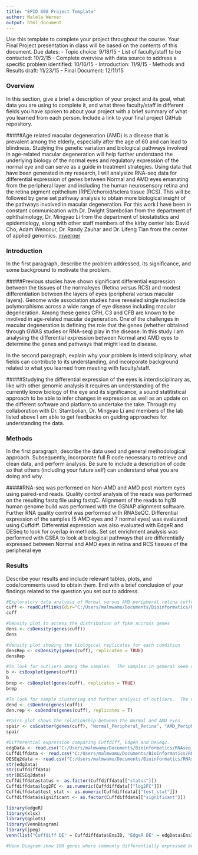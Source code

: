 ```yaml
---
title: "EPID 600 Project Template"
author: Malela Werner
output: html_document
---
```


Use this template to complete your project throughout the course. Your Final Project presentation in class will be based on the contents of this document. Due dates:
- Topic choice: 9/18/15
- List of faculty/staff to be contacted: 10/2/15
- Complete overview with data source to address a specific problem identified: 10/16/15
- Introduction: 11/9/15
- Methods and Results draft: 11/23/15
- Final Document: 12/11/15

### Overview
In this section, give a brief a description of your project and its goal, what data you are using to complete it, and what three faculty/staff in different fields you have spoken to about your project with a brief summary of what you learned from each person. Include a link to your final project GitHub repository.

#####Age related macular degeneration (AMD) is a disease that is prevalent among the elderly, especially after the age of 60 and can lead to blindness. Studying the genetic variation and biological pathways involved in age-related macular degeneration will help further understand the underlying biology of the normal eyes and regulatory expression of the normal eye and can serve as a guide in treatment strategies.  Using data that have been generated in my research, I will analysize RNA-seq data for differential expression of genes between Normal and AMD eyes emanating from the peripheral layer and including the human neurosensory retina and the retina pigment epithelium (RPE)/choroid/sclera tissue (RCS).  This will be followed by gene set pathway analysis to obtain more biological insight of the pathways involved in macular degeneration.  For this work I have been in constant communication with Dr. Dwight Stambolian from the department of ophthalmology, Dr. Mingyao Li from the department of biostatistics and epidemiology, along with other staff members of the kirby center lab: David Cho, Adam Wenocur, Dr. Randy Zauhar and Dr. Lifeng Tian from the center of applied genomics.
[mwerner](https://github.com/mwerner123/Normal-versus-AMD-Peripheral-eyes)

### Introduction 
In the first paragraph, describe the problem addressed, its significance, and some background to motivate the problem.

#####Previous studies have shown significant differential expression between the tissues of the normaleyes (Retina versus RCS) and modest differentiation between the layers of eyes (peripheral versus macular layers). Genome wide association studies have revealed single nucleotide polymorphisms across a wide range of eye disease including macular degeneration.  Among these genes CFH, C3 and CFB are known to be involved in age-related macular degeneration. One of the challenges in macular degeneration is defining the role that the genes (whether obtained through GWAS studies or RNA-seq) play in the disease. In this study I am analysing the differential expression between Normal and AMD eyes to determine the genes and pathways that might lead to disease. 

In the second paragraph, explain why your problem is interdisciplinary, what fields can contribute to its understanding, and incorporate background related to what you learned from meeting with faculty/staff.

#####Studying the differential expression of the eyes is interdisciplinary as, like with other genomic analysis it requires an understanding of the currently know biology of the eye and its significance, a sound statitistical approach to be able to infer changes in expression as well as an update on the different software and platform to undertake the take.  Through my collaboration with Dr. Stambolian, Dr. Mingyao Li and members of the lab listed above I am able to get feedbacks on guiding approaches for understanding the data.  

### Methods
In the first paragraph, describe the data used and general methodological approach. Subsequently, incorporate full R code necessary to retrieve and clean data, and perform analysis. Be sure to include a description of code so that others (including your future self) can understand what you are doing and why.

#####RNA-seq was performed on Non-AMD and AMD post mortem eyes using paired-end reads.  Quality control analysis of the reads was performed on the resulting fastq file using fastqC.  Alignment of the reads to hg19 human genome build was performed with the GSNAP alignment software.  Further RNA quality control was performed with RNASeQC.  Differential expression of the samples (5 AMD eyes and 7 normal eyes) was evaluated using Cuffdiff.  Differential expression was also evaluated with EdgeR and DESeq to look for overlap in methods.  Set set enrichment analysis was performed with GSEA to look at biological pathways that are differentially expressed between Normal and AMD eyes in retina and RCS tissues of the peripheral eye

### Results
Describe your results and include relevant tables, plots, and code/comments used to obtain them. End with a brief conclusion of your findings related to the question you set out to address.

```r
#Exploratory data analysis of Normal versus AMD peripheral retina cuffdiff analysed using CummerRbund:
cuff <- readCufflinks(dir="C:/Users/malmwamu/Documents/Bioinformatics/RNAseq-Peri/Cuffdiff-Analysis/Normal-vs-AMD-Retina/cuffdiff/", rebuild = TRUE)
cuff

#Density plot to access the distribution of fpkm accross genes
dens <- csDensity(genes(cuff))
dens

#density plot showing the biological replicates for each condition 
densRep <- csDensity(genes(cuff), replicates = TRUE)
densRep

#To look for outliers among the samples.  The samples in general seem very varied
b <- csBoxplot(genes(cuff))
b
brep <- csBoxplot(genes(cuff), replicates = TRUE)
brep

#To look for sample clustering and further analysis of outliers.  The dendrogram shows that the AMD and Normal eyes cluster separately
dend <- csDendro(genes(cuff))
den.rep <- csDendro(genes(cuff), replicates = T)

#Pairs plot shows the relationship between the Normal and AMD eyes.  
spair <- csScatter(genes(cuff), "Normal_Peripheral_Retina", "AMD_Peripheral_Retina", smooth = T)
spair
```

```r
#Differential expression comparing Cuffdiff, EdgeR and DeSeq2.  
edgData <- read.csv("C:/Users/malmwamu/Documents/Bioinformatics/RNAseq-Peri/HTSeq-Str-reverse/Retina/EdgeR_PR_filtered_unpaired_DE.csv",stringsAsFactors = FALSE, sep = ",", header = TRUE)
Cuffdiffdata <- read.csv("C:/Users/malmwamu/Documents/Bioinformatics/RNAseq-Peri/Cuffdiff-Analysis/Normal-vs-AMD-Retina/Cuffdiff_PR_gene_exp_Significant.csv",stringsAsFactors = FALSE, sep = ",", header = TRUE)
DESEq2data <- read.csv("C:/Users/malmwamu/Documents/Bioinformatics/RNAseq-Peri/HTSeq-Str-reverse/Retina/DE_Retina-Normal-vs-AMD_DESeq2.csv", stringsAsFactors = FALSE, sep = ",", header = TRUE)
str(edgData)
str(Cuffdiffdata)
str(DESEq2data)
Cuffdiffdatastatus <- as.factor(Cuffdiffdata[["status"]])
Cuffdiffdata$log2FC <- as.numeric(Cuffdiffdata[["log2FC"]])
Cuffdiffdata$test_stat <- as.numeric(Cuffdiffdata[["test_stat"]])
Cuffdiffdata$significant <- as.factor(Cuffdiffdata[["significant"]])

library(edgeR)
library(xlsx)
library(gplots)
library(VennDiagram)
library(jpeg)
venn(list("Cuffdiff DE" = Cuffdiffdata$EnsID, "EdgeR DE" = edgData$EnsID, "DESeq2" = DESEq2data$EnsID))

#Venn Diagram show 180 genes where commonly differentially expressed between Normal and AMD retina.   

```


